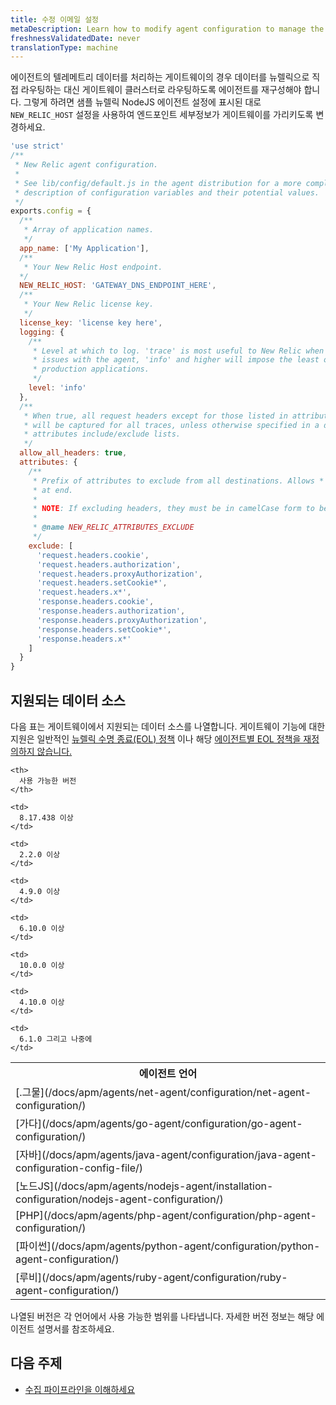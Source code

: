 ```yaml
---
title: 수정 이메일 설정
metaDescription: Learn how to modify agent configuration to manage the flow of data from your monitored entities to New Relic.
freshnessValidatedDate: never
translationType: machine
---
```


에이전트의 텔레메트리 데이터를 처리하는 게이트웨이의 경우 데이터를 뉴렐릭으로 직접 라우팅하는 대신 게이트웨이 클러스터로 라우팅하도록 에이전트를 재구성해야 합니다. 그렇게 하려면 샘플 뉴렐릭 NodeJS 에이전트 설정에 표시된 대로 `NEW_RELIC_HOST` 설정을 사용하여 엔드포인트 세부정보가 게이트웨이를 가리키도록 변경하세요.

```js
'use strict'
/**
 * New Relic agent configuration.
 *
 * See lib/config/default.js in the agent distribution for a more complete
 * description of configuration variables and their potential values.
 */
exports.config = {
  /**
   * Array of application names.
   */
  app_name: ['My Application'],
  /**
   * Your New Relic Host endpoint.
  */
  NEW_RELIC_HOST: 'GATEWAY_DNS_ENDPOINT_HERE',
  /**
   * Your New Relic license key.
   */
  license_key: 'license key here',
  logging: {
    /**
     * Level at which to log. 'trace' is most useful to New Relic when diagnosing
     * issues with the agent, 'info' and higher will impose the least overhead on
     * production applications.
     */
    level: 'info'
  },
  /**
   * When true, all request headers except for those listed in attributes.exclude
   * will be captured for all traces, unless otherwise specified in a destination's
   * attributes include/exclude lists.
   */
  allow_all_headers: true,
  attributes: {
    /**
     * Prefix of attributes to exclude from all destinations. Allows * as wildcard
     * at end.
     *
     * NOTE: If excluding headers, they must be in camelCase form to be filtered.
     *
     * @name NEW_RELIC_ATTRIBUTES_EXCLUDE
     */
    exclude: [
      'request.headers.cookie',
      'request.headers.authorization',
      'request.headers.proxyAuthorization',
      'request.headers.setCookie*',
      'request.headers.x*',
      'response.headers.cookie',
      'response.headers.authorization',
      'response.headers.proxyAuthorization',
      'response.headers.setCookie*',
      'response.headers.x*'
    ]
  }
}
```

## 지원되는 데이터 소스

다음 표는 게이트웨이에서 지원되는 데이터 소스를 나열합니다. 게이트웨이 기능에 대한 지원은 일반적인 [뉴렐릭 수명 종료(EOL) 정책](/docs/licenses/end-of-life/notification-changes-new-relic-saas-features-distributed-software/) 이나 해당 [에이전트별 EOL 정책을 재정의하지 않습니다.](/docs/licenses/end-of-life/notification-changes-new-relic-saas-features-distributed-software/#eol-agents)

<table>
  <tr>
    <th>
      에이전트 언어
    </th>

    <th>
      사용 가능한 버전
    </th>
  </tr>

  <tr>
    <td>
      [.그물](/docs/apm/agents/net-agent/configuration/net-agent-configuration/)
    </td>

    <td>
      8.17.438 이상
    </td>
  </tr>

  <tr>
    <td>
      [가다](/docs/apm/agents/go-agent/configuration/go-agent-configuration/)
    </td>

    <td>
      2.2.0 이상
    </td>
  </tr>

  <tr>
    <td>
      [자바](/docs/apm/agents/java-agent/configuration/java-agent-configuration-config-file/)
    </td>

    <td>
      4.9.0 이상
    </td>
  </tr>

  <tr>
    <td>
      [노드JS](/docs/apm/agents/nodejs-agent/installation-configuration/nodejs-agent-configuration/)
    </td>

    <td>
      6.10.0 이상
    </td>
  </tr>

  <tr>
    <td>
      [PHP](/docs/apm/agents/php-agent/configuration/php-agent-configuration/)
    </td>

    <td>
      10.0.0 이상
    </td>
  </tr>

  <tr>
    <td>
      [파이썬](/docs/apm/agents/python-agent/configuration/python-agent-configuration/)
    </td>

    <td>
      4.10.0 이상
    </td>
  </tr>

  <tr>
    <td>
      [루비](/docs/apm/agents/ruby-agent/configuration/ruby-agent-configuration/)
    </td>

    <td>
      6.1.0 그리고 나중에
    </td>
  </tr>
</table>

나열된 버전은 각 언어에서 사용 가능한 범위를 나타냅니다. 자세한 버전 정보는 해당 에이전트 설명서를 참조하세요.

## 다음 주제

* [수집 파이프라인을 이해하세요](/docs/new-relic-control/pipeline-control/ingest-pipeline)